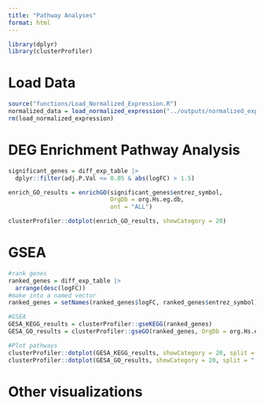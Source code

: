 ```yaml
---
title: "Pathway Analyses"
format: html
---
```


```r

library(dplyr)
library(clusterProfiler)

```

# Load Data
```r

source("functions/Load_Normalized_Expression.R")
normalized_data = load_normalized_expression("../outputs/normalized_expression.csv")
rm(load_normalized_expression)

```



# DEG Enrichment Pathway Analysis
```r

significant_genes = diff_exp_table |> 
  dplyr::filter(adj.P.Val <= 0.05 & abs(logFC) > 1.5)

enrich_GO_results = enrichGO(significant_genes$entrez_symbol,
                             OrgDb = org.Hs.eg.db,
                             ont = "ALL")

clusterProfiler::dotplot(enrich_GO_results, showCategory = 20)

```




# GSEA
```r

#rank genes
ranked_genes = diff_exp_table |> 
  arrange(desc(logFC))
#make into a named vector
ranked_genes = setNames(ranked_genes$logFC, ranked_genes$entrez_symbol)

#GSEA
GESA_KEGG_results = clusterProfiler::gseKEGG(ranked_genes)
GESA_GO_results = clusterProfiler::gseGO(ranked_genes, OrgDb = org.Hs.eg.db)

#Plot pathways
clusterProfiler::dotplot(GESA_KEGG_results, showCategory = 20, split = ".sign") + facet_grid(.~.sign)
clusterProfiler::dotplot(GESA_GO_results, showCategory = 20, split = ".sign") + facet_grid(.~.sign)

```

# Other visualizations